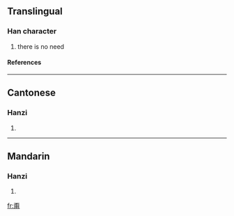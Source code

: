 ==Translingual==
===Han character===
{{Han char|rn=101|rad=用|as=04|sn=9|four=1022<sub>7</sub>|canj=一火月手 (MFBQ)}}
# there is no need
====References====
{{Han ref|kx=0756.051|dkj=21713|dj=1166.060|hdz=10025.110|uh=752D|ud=29997|bh=ACC7|bd=44231}}

----
==Cantonese==
===Hanzi===
{{yue-hanzi|jyut=|y=bang2}}
# {{defn|Cantonese}}

----
==Mandarin==
===Hanzi===
{{cmn-hanzi|pin=[[béng]] (beng2), [[qì]] (qi4)|wg=peng<sup>2</sup>, ch'i<sup>4</sup>}}
# {{defn|Mandarin}}

[[fr:甭]]